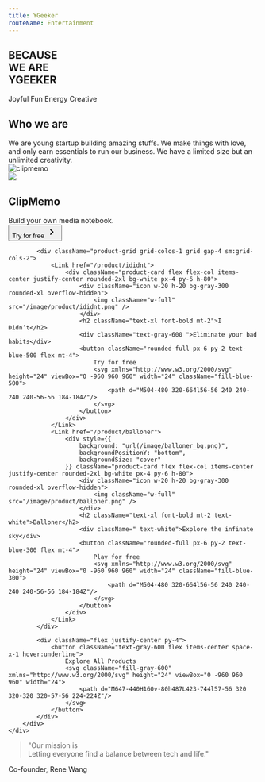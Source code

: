 ```yaml
---
title: YGeeker
routeName: Entertainment
---
```



<section className="flex justify-center">
	<div className="mb-10 flex h-[60vh] max-w-[900px] justify-start">
		<h1 className="mb-2 flex flex-col justify-center text-3xl font-bold leading-[0.6] text-slate-700 sm:min-w-[600px] sm:text-5xl">
			BECAUSE
			<br />
			WE ARE
			<br />
			YGEEKER
		</h1>
		<div className="flex justify-center space-x-4">
			<span className="text-blue-400">Joyful</span>
			<span className="text-blue-400">Fun</span>
			<span className="text-blue-400">Energy</span>
			<span className="text-blue-400">Creative</span>
		</div>
	</div>
</section>

<section className="mb-10 flex justify-center bg-blue-400 p-12 text-white">
	<div className="max-w-[900px] text-center">
		<h2 className="mb-4 text-3xl">Who we are</h2>
		<div>
			We are young startup building amazing stuffs. We make things with
			love, and only earn essentials to run our business. We have a
			limited size but an unlimited creativity.
		</div>
	</div>
</section>

<section className="flex justify-center py-12 mt-4">
	<div className="max-w-[900px] w-full px-4 sm:px-0">
		<div className="w-full product-showcase-container space-y-5">
			<Link href="/product/ididnt">
				<div className="sm:flex items-center justify-center space-y-4 rounded-2xl bg-white p-4">
						<div className="phone-mockup rounded-lg">
							<Image alt="clipmemo" src="/image/screenshot/clipmemo_0_en-us.png" width={320} height={500}/>
						</div>
						<div className="sm:ml-8 px-4">
							<div className="icon w-20 h-20 bg-gray-300 rounded-xl overflow-hidden">
								<img className="w-full" src="/image/product/clipmemo.png" />
							</div>
							<div className="flex flex-col items-start mt-4">
								<h2 className="text-2xl font-bold">ClipMemo</h2>
								<div className="text-gray-600 mt-1">
									Build your own media notebook.
								</div>
							</div>
							<button className="rounded-full py-2 text-blue-500 flex mt-4">
								Try for free
								<svg xmlns="http://www.w3.org/2000/svg" height="24" viewBox="0 -960 960 960" width="24" className="fill-blue-500">
									<path d="M504-480 320-664l56-56 240 240-240 240-56-56 184-184Z"/>
								</svg>
							</button>
						</div>
				</div>
			</Link>

    		<div className="product-grid grid-colos-1 grid gap-4 sm:grid-cols-2">
    			<Link href="/product/ididnt">
    				<div className="product-card flex flex-col items-center justify-center rounded-2xl bg-white px-4 py-6 h-80">
    					<div className="icon w-20 h-20 bg-gray-300 rounded-xl overflow-hidden">
    						<img className="w-full" src="/image/product/ididnt.png" />
    					</div>
    					<h2 className="text-xl font-bold mt-2">I Didn’t</h2>
    					<div className="text-gray-600 ">Eliminate your bad habits</div>
    					<button className="rounded-full px-6 py-2 text-blue-500 flex mt-4">
    						Try for free
    						<svg xmlns="http://www.w3.org/2000/svg" height="24" viewBox="0 -960 960 960" width="24" className="fill-blue-500">
    							<path d="M504-480 320-664l56-56 240 240-240 240-56-56 184-184Z"/>
    						</svg>
    					</button>
    				</div>
    			</Link>
    			<Link href="/product/balloner">
    				<div style={{
    					background: "url(/image/balloner_bg.png)",
    					backgroundPositionY: "bottom",
    					backgroundSize: "cover"
    				}} className="product-card flex flex-col items-center justify-center rounded-2xl bg-white px-4 py-6 h-80">
    					<div className="icon w-20 h-20 bg-gray-300 rounded-xl overflow-hidden">
    						<img className="w-full" src="/image/product/balloner.png" />
    					</div>
    					<h2 className="text-xl font-bold mt-2 text-white">Balloner</h2>
    					<div className=" text-white">Explore the infinate sky</div>
    					<button className="rounded-full px-6 py-2 text-blue-300 flex mt-4">
    						Play for free
    						<svg xmlns="http://www.w3.org/2000/svg" height="24" viewBox="0 -960 960 960" width="24" className="fill-blue-300">
    							<path d="M504-480 320-664l56-56 240 240-240 240-56-56 184-184Z"/>
    						</svg>
    					</button>
    				</div>
    			</Link>
    		</div>

    		<div className="flex justify-center py-4">
    			<button className="text-gray-600 flex items-center space-x-1 hover:underline">
    				Explore All Products
    				<svg className="fill-gray-600" xmlns="http://www.w3.org/2000/svg" height="24" viewBox="0 -960 960 960" width="24">
    					<path d="M647-440H160v-80h487L423-744l57-56 320 320-320 320-57-56 224-224Z"/>
    				</svg>
    			</button>
    		</div>
    	</div>
    </div>

</section>

<section className="mt-1 bg-white px-2 py-12 text-center sm:mt-4">
	<blockquote className="mb-4 text-2xl text-gray-600 sm:text-4xl">
		"Our mission is <br /> Letting everyone find a balance between tech and
		life."
	</blockquote>
	<div className="text-gray-500">Co-founder, Rene Wang</div>
</section>
